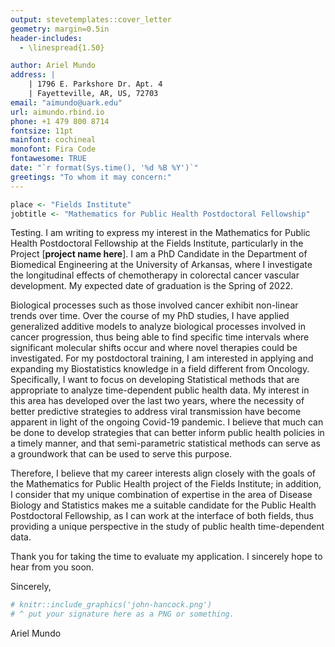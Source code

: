 ```yaml
---
output: stevetemplates::cover_letter
geometry: margin=0.5in
header-includes:
  - \linespread{1.50}

author: Ariel Mundo
address: |
    | 1796 E. Parkshore Dr. Apt. 4
    | Fayetteville, AR, US, 72703
email: "aimundo@uark.edu"
url: aimundo.rbind.io
phone: +1 479 800 8714
fontsize: 11pt
mainfont: cochineal
monofont: Fira Code
fontawesome: TRUE
date: "`r format(Sys.time(), '%d %B %Y')`"
greetings: "To whom it may concern:"
---
```


```r


place <- "Fields Institute"
jobtitle <- "Mathematics for Public Health Postdoctoral Fellowship"


```

Testing.
I am writing to express my interest in the Mathematics for Public Health Postdoctoral Fellowship at the Fields Institute, particularly in the Project [**project name here**]. I am a PhD Candidate in the Department of Biomedical Engineering at the University of Arkansas, where I investigate the longitudinal effects of chemotherapy in colorectal cancer vascular development. My expected date of graduation is the Spring of 2022.

Biological processes such as those involved cancer exhibit non-linear trends over time. Over the course of my PhD studies, I have applied generalized additive models to analyze biological processes involved in cancer progression, thus being able to find specific time intervals where significant molecular shifts occur and where novel therapies could be investigated. For my postdoctoral training, I am interested in applying and expanding my Biostatistics knowledge in a field different from Oncology. Specifically, I want to focus on developing Statistical methods that are appropriate to analyze time-dependent public health data. My interest in this area has developed over the last two years, where the necessity of better predictive strategies to address viral transmission have become apparent in light of the ongoing Covid-19 pandemic. I believe that much can be done to develop strategies that can better inform public health policies in a timely manner, and that semi-parametric statistical methods can serve as a groundwork that can be used to serve this purpose.

Therefore, I believe that my career interests align closely with the goals of the Mathematics for Public Health project of the Fields Institute; in addition, I consider that my unique combination of expertise in the area of Disease Biology and Statistics makes me a suitable candidate for the Public Health Postdoctoral Fellowship, as I can work at the interface of both fields, thus providing a unique perspective in the study of public health time-dependent data. 


Thank you for taking the time to evaluate my application. I sincerely hope to hear from you soon.

Sincerely,

```r
# knitr::include_graphics('john-hancock.png')
# ^ put your signature here as a PNG or something.
```

Ariel Mundo

